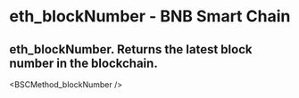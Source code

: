 # eth_blockNumber - BNB Smart Chain

## eth_blockNumber. Returns the latest block number in the blockchain.


<BSCMethod_blockNumber />
